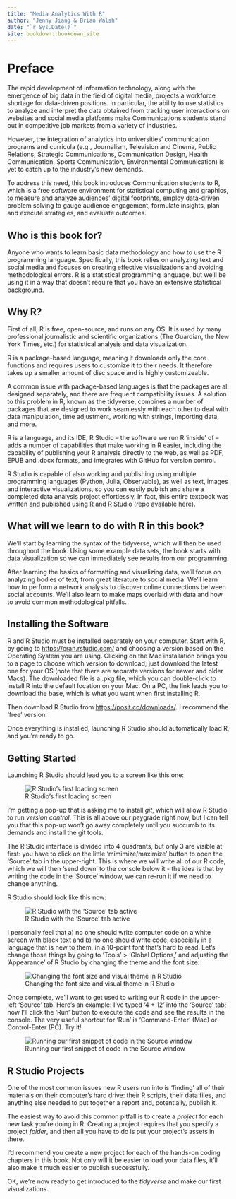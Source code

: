 ```yaml
--- 
title: "Media Analytics With R"
author: "Jenny Jiang & Brian Walsh"
date: "`r Sys.Date()`"
site: bookdown::bookdown_site
---
```


# Preface {-}

The rapid development of information technology, along with the emergence of big data in the field of digital media, projects a workforce shortage for data-driven positions. In particular, the ability to use statistics to analyze and interpret the data obtained from tracking user interactions on websites and social media platforms make Communications students stand out in competitive job markets from a variety of industries.

However, the integration of analytics into universities’ communication programs and curricula (e.g., Journalism, Television and Cinema, Public Relations, Strategic Communications, Communication Design, Health Communication, Sports Communication, Environmental Communication) is yet to catch up to the industry’s new demands. 

To address this need, this book introduces Communication students to R, which is a free software environment for statistical computing and graphics, to measure and analyze audiences’ digital footprints, employ data-driven problem solving to gauge audience engagement, formulate insights, plan and execute strategies, and evaluate outcomes.

## Who is this book for?

Anyone who wants to learn basic data methodology and how to use the R programming language. Specifically, this book relies on analyzing text and social media and focuses on creating effective visualizations and avoiding methodological errors. R is a statistical programming language, but we'll be using it in a way that doesn't require that you have an extensive statistical background.

## Why R?

First of all, R is free, open-source, and runs on any OS. It is used by many professional journalistic and scientific organizations (The Guardian, the New York Times, etc.) for statistical analysis and data visualization.

R is a package-based language, meaning it downloads only the core functions and requires users to customize it to their needs. It therefore takes up a smaller amount of disc space and is highly customizeable.

A common issue with package-based languages is that the packages are all designed separately, and there are frequent compatibility issues. A solution to this problem in R, known as the tidyverse, combines a number of packages that are designed to work seamlessly with each other to deal with data manipulation, time adjustment, working with strings, importing data, and more.

R is a language, and its IDE, R Studio -- the software we run R 'inside' of -- adds a number of capabilities that make working in R easier, including the capability of publishing your R analysis directly to the web, as well as PDF, EPUB and .docx formats, and integrates with GitHub for version control.

R Studio is capable of also working and publishing using multiple programming languages (Python, Julia, Observable), as well as text, images and interactive visualizations, so you can easily publish and share a completed data analysis project effortlessly. In fact, this entire textbook was written and published using R and R Studio (repo available here).

## What will we learn to do with R in this book?

We'll start by learning the syntax of the tidyverse, which will then be used throughout the book. Using some example data sets, the book starts with data visualization so we can immediately see results from our programming.

After learning the basics of formatting and visualizing data, we'll focus on analyzing bodies of text, from great literature to social media. We'll learn how to perform a network analysis to discover online connections between social accounts. We'll also learn to make maps overlaid with data and how to avoid common methodological pitfalls.

## Installing the Software

R and R Studio must be installed separately on your computer. Start with R, by going to <https://cran.rstudio.com/> and choosing a version based on the Operating System you are using. Clicking on the Mac installation brings you to a page to choose which version to download; just download the latest one for your OS (note that there are separate versions for newer and older Macs). The downloaded file is a .pkg file, which you can double-click to install R into the default location on your Mac. On a PC, the link leads you to download the base, which is what you want when first installing R.

Then download R Studio from <https://posit.co/downloads/>. I recommend the 'free' version.

Once everything is installed, launching R Studio should automatically load R, and you're ready to go.

## Getting Started

Launching R Studio should lead you to a screen like this one:

![R Studio's first loading screen](images/1.png)

I'm getting a pop-up that is asking me to install *git*, which will allow R Studio to run *version control*. This is all above our paygrade right now, but I can tell you that this pop-up won't go away completely until you succumb to its demands and install the git tools.

The R Studio interface is divided into 4 quadrants, but only 3 are visible at first: you have to click on the little 'mimimize/maximize' button to open the 'Source' tab in the upper-right. This is where we will write all of our R code, which we will then 'send down' to the console below it - the idea is that by writing the code in the 'Source' window, we can re-run it if we need to change anything.

R Studio should look like this now:

![R Studio with the 'Source' tab active](images/2.png)

I personally feel that a) no one should write computer code on a white screen with black text and b) no one should write code, especially in a language that is new to them, in a 10-point font that's hard to read. Let's change those things by going to 'Tools' \> 'Global Options,' and adjusting the 'Appearance' of R Studio by changing the theme and the font size:

![Changing the font size and visual theme in R Studio](images/3.png)

Once complete, we'll want to get used to writing our R code in the upper-left 'Source' tab. Here's an example: I've typed '4 + 12' into the 'Source' tab; now I'll click the 'Run' button to execute the code and see the results in the console. The very useful shortcut for 'Run' is 'Command-Enter' (Mac) or Control-Enter (PC). Try it!

![Running our first snippet of code in the Source window](images/3.5.png)

## R Studio Projects

One of the most common issues new R users run into is 'finding' all of their materials on their computer's hard drive: their R scripts, their data files, and anything else needed to put together a report and, potentially, publish it.

The easiest way to avoid this common pitfall is to create a *project* for each new task you're doing in R. Creating a project requires that you specify a project *folder*, and then all you have to do is put your project's assets in there.

I'd recommend you create a new project for each of the hands-on coding chapters in this book. Not only will it be easier to load your data files, it'll also make it much easier to publish successfully.

OK, we're now ready to get introduced to the *tidyverse* and make our first visualizations.

